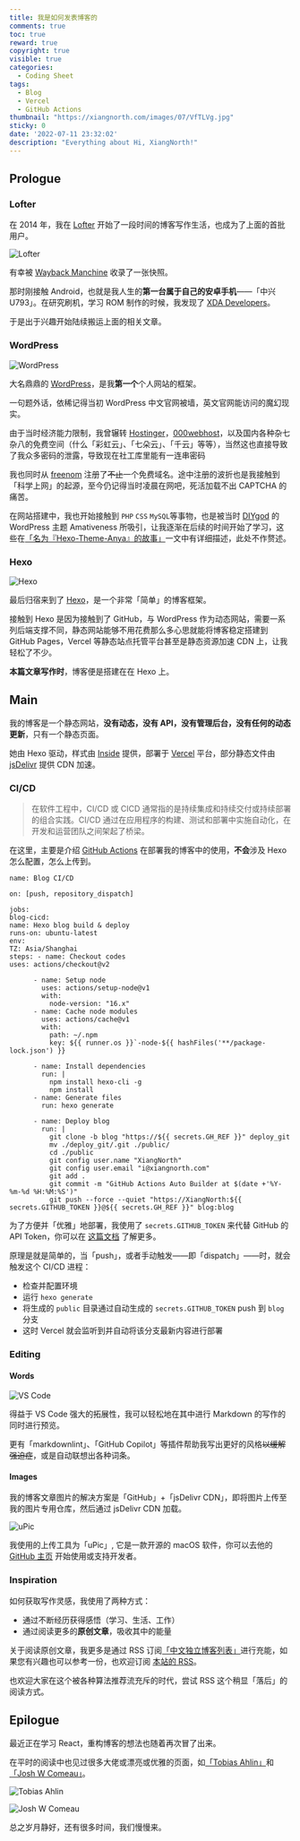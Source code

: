 ```yaml
---
title: 我是如何发表博客的
comments: true
toc: true
reward: true
copyright: true
visible: true
categories:
  - Coding Sheet
tags:
  - Blog
  - Vercel
  - GitHub Actions
thumbnail: "https://xiangnorth.com/images/07/VfTLVg.jpg"
sticky: 0
date: '2022-07-11 23:32:02'
description: "Everything about Hi, XiangNorth!"
---
```


## Prologue

### Lofter

在 2014 年，我在 [Lofter](https://lofter.com/) 开始了一段时间的博客写作生活，也成为了上面的首批用户。

![Lofter](https://xiangnorth.com/images/07/TKtK6U.png)

有幸被 [Wayback Manchine](https://web.archive.org/web/20190315110511/http://yishuabear.lofter.com/) 收录了一张快照。

那时刚接触 Android，也就是我人生的**第一台属于自己的安卓手机**——「中兴 U793」。在研究刷机，学习 ROM 制作的时候，我发现了 [XDA Developers](https://xda-developers.com/)。

于是出于兴趣开始陆续搬运上面的相关文章。

### WordPress

![WordPress](https://xiangnorth.com/images/07/tSsLNN.png)

大名鼎鼎的 [WordPress](https://wordpress.com/)，是我**第一个**个人网站的框架。

一句题外话，依稀记得当初 WordPress 中文官网被墙，英文官网能访问的魔幻现实。

由于当时经济能力限制，我曾辗转 [Hostinger](https://www.hostinger.com/)，[000webhost](https://www.000webhost.com)，以及国内各种杂七杂八的免费空间（什么「彩虹云」、「七朵云」、「千云」等等），当然这也直接导致了我众多密码的泄露，导致现在社工库里能有一连串密码

我也同时从 [freenom](https://freenom.com/) 注册了~~不止~~一个免费域名。途中注册的波折也是我接触到「科学上网」的起源，至今仍记得当时凌晨在网吧，死活加载不出 CAPTCHA 的痛苦。

在网站搭建中，我也开始接触到 `PHP` `CSS` `MySQL`等事物，也是被当时 [DIYgod](https://github.com/DIYgod) 的 WordPress 主题 Amativeness 所吸引，让我逐渐在后续的时间开始了学习，这些在[「名为『Hexo-Theme-Anya』的故事」](/the-story-of-anya)一文中有详细描述，此处不作赘述。

### Hexo

![Hexo](https://xiangnorth.com/images/07/W0LtZ0.png)

最后归宿来到了 [Hexo](https://hexo.io)，是一个非常「简单」的博客框架。

接触到 Hexo 是因为接触到了 GitHub，与 WordPress 作为动态网站，需要一系列后端支撑不同，静态网站能够不用花费那么多心思就能将博客稳定搭建到 GitHub Pages，Vercel 等静态站点托管平台甚至是静态资源加速 CDN 上，让我轻松了不少。

**本篇文章写作时**，博客便是搭建在在 Hexo 上。

## Main

我的博客是一个静态网站，**没有动态，没有 API，没有管理后台，没有任何的动态更新**，只有一个静态页面。

她由 Hexo 驱动，样式由 [Inside](https://github.com/ikeq/hexo-theme-inside) 提供，部署于 [Vercel](https://vercel.com/) 平台，部分静态文件由 [jsDelivr](https://www.jsdelivr.com) 提供 CDN 加速。

### CI/CD


> 在软件工程中，CI/CD 或 CICD 通常指的是持续集成和持续交付或持续部署的组合实践。CI/CD 通过在应用程序的构建、测试和部署中实施自动化，在开发和运营团队之间架起了桥梁。


在这里，主要是介绍 [GitHub Actions](https://github.com/features/actions) 在部署我的博客中的使用，**不会**涉及 Hexo 怎么配置，怎么上传到。

```
name: Blog CI/CD

on: [push, repository_dispatch]

jobs:
blog-cicd:
name: Hexo blog build & deploy
runs-on: ubuntu-latest
env:
TZ: Asia/Shanghai
steps: - name: Checkout codes
uses: actions/checkout@v2

      - name: Setup node
        uses: actions/setup-node@v1
        with:
          node-version: "16.x"
      - name: Cache node modules
        uses: actions/cache@v1
        with:
          path: ~/.npm
          key: ${{ runner.os }}`-node-${{ hashFiles('**/package-lock.json') }}

      - name: Install dependencies
        run: |
          npm install hexo-cli -g
          npm install
      - name: Generate files
        run: hexo generate

      - name: Deploy blog
        run: |
          git clone -b blog "https://${{ secrets.GH_REF }}" deploy_git
          mv ./deploy_git/.git ./public/
          cd ./public
          git config user.name "XiangNorth"
          git config user.email "i@xiangnorth.com"
          git add .
          git commit -m "GitHub Actions Auto Builder at $(date +'%Y-%m-%d %H:%M:%S')"
          git push --force --quiet "https://XiangNorth:${{ secrets.GITHUB_TOKEN }}@${{ secrets.GH_REF }}" blog:blog
```

为了方便并「优雅」地部署，我使用了 `secrets.GITHUB_TOKEN` 来代替 GitHub 的 API Token，你可以在 [这篇文档](https://docs.github.com/en/actions/security-guides/automatic-token-authentication) 了解更多。

原理是就是简单的，当「push」，或者手动触发——即「dispatch」——时，就会触发这个 CI/CD 进程：

- 检查并配置环境
- 运行 `hexo generate`
- 将生成的 `public` 目录通过自动生成的 `secrets.GITHUB_TOKEN` push 到 `blog` 分支
- 这时 Vercel 就会监听到并自动将该分支最新内容进行部署

### Editing

#### Words

![VS Code](https://xiangnorth.com/images/07/N8Ap28.png)

得益于 VS Code 强大的拓展性，我可以轻松地在其中进行 Markdown 的写作的同时进行预览。

更有「markdownlint」、「GitHub Copilot」等插件帮助我写出更好的风格~~以缓解强迫症~~，或是自动联想出各种词条。

#### Images

我的博客文章图片的解决方案是「GitHub」+「jsDelivr CDN」，即将图片上传至我的图片专用仓库，然后通过 jsDelivr CDN 加载。

![uPic](https://xiangnorth.com/images/07/z5qMXT.png)

我使用的上传工具为「uPic」, 它是一款开源的 macOS 软件，你可以去他的 [GitHub 主页](https://github.com/gee1k/uPic) 开始使用或支持开发者。

### Inspiration

如何获取写作灵感，我使用了两种方式：

- 通过不断经历获得感悟（学习、生活、工作）
- 通过阅读更多的**原创文章**，吸收其中的能量

关于阅读原创文章，我更多是通过 RSS 订阅[「中文独立博客列表」](https://github.com/timqian/chinese-independent-blogs)进行充能，如果您有兴趣也可以参考一份，也欢迎订阅 [本站的 RSS](https://xiangnorth.com/atom.xml)。

也欢迎大家在这个被各种算法推荐流充斥的时代，尝试 RSS 这个稍显「落后」的阅读方式。

## Epilogue

最近正在学习 React，重构博客的想法也随着再次冒了出来。

在平时的阅读中也见过很多大佬或漂亮或优雅的页面，如[「Tobias Ahlin」](https://tobiasahlin.com/blog/)和[「Josh W Comeau」](https://www.joshwcomeau.com/)。

![Tobias Ahlin](https://xiangnorth.com/images/07/EOkAE2.png)

![Josh W Comeau](https://xiangnorth.com/images/07/qInlvc.png)

总之岁月静好，还有很多时间，我们慢慢来。
